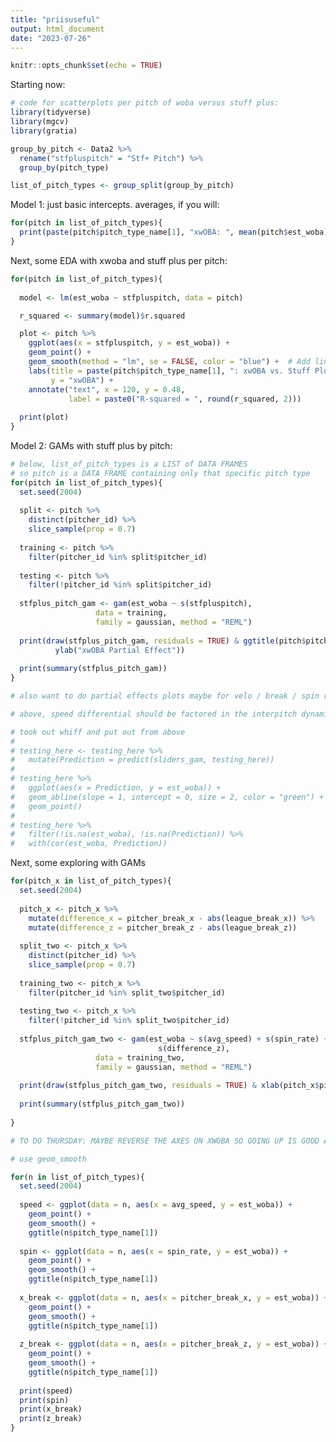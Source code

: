 ```yaml
---
title: "priisuseful"
output: html_document
date: "2023-07-26"
---
```


```r
knitr::opts_chunk$set(echo = TRUE)
```

Starting now:

```r
# code for scatterplots per pitch of woba versus stuff plus: 
library(tidyverse)
library(mgcv)
library(gratia)

group_by_pitch <- Data2 %>% 
  rename("stfpluspitch" = "Stf+ Pitch") %>% 
  group_by(pitch_type)

list_of_pitch_types <- group_split(group_by_pitch)

```

Model 1: just basic intercepts. averages, if you will: 
```r

for(pitch in list_of_pitch_types){
  print(paste(pitch$pitch_type_name[1], "xwOBA: ", mean(pitch$est_woba)))
}

```

Next, some EDA with xwoba and stuff plus per pitch: 
```r
for(pitch in list_of_pitch_types){
  
  model <- lm(est_woba ~ stfpluspitch, data = pitch)

  r_squared <- summary(model)$r.squared

  plot <- pitch %>%
    ggplot(aes(x = stfpluspitch, y = est_woba)) +
    geom_point() +
    geom_smooth(method = "lm", se = FALSE, color = "blue") +  # Add linear regression line+
    labs(title = paste(pitch$pitch_type_name[1], ": xwOBA vs. Stuff Plus", sep = ""), x = "Stuff Plus",
         y = "xwOBA") + 
    annotate("text", x = 120, y = 0.48,
             label = paste0("R-squared = ", round(r_squared, 2)))
  
  print(plot)
}
```

Model 2: GAMs with stuff plus by pitch: 

```r
# below, list_of_pitch_types is a LIST of DATA FRAMES
# so pitch is a DATA FRAME containing only that specific pitch type 
for(pitch in list_of_pitch_types){
  set.seed(2004)
  
  split <- pitch %>%
    distinct(pitcher_id) %>% 
    slice_sample(prop = 0.7)
  
  training <- pitch %>% 
    filter(pitcher_id %in% split$pitcher_id)
  
  testing <- pitch %>% 
    filter(!pitcher_id %in% split$pitcher_id)
  
  stfplus_pitch_gam <- gam(est_woba ~ s(stfpluspitch), 
                   data = training, 
                   family = gaussian, method = "REML")
  
  print(draw(stfplus_pitch_gam, residuals = TRUE) & ggtitle(pitch$pitch_type_name[1]) & xlab("Stuff+") &
          ylab("xwOBA Partial Effect"))
  
  print(summary(stfplus_pitch_gam))
}

# also want to do partial effects plots maybe for velo / break / spin rate 

# above, speed differential should be factored in the interpitch dynamics 

# took out whiff and put out from above
# 
# testing_here <- testing_here %>% 
#   mutate(Prediction = predict(sliders_gam, testing_here))
# 
# testing_here %>%
#   ggplot(aes(x = Prediction, y = est_woba)) +
#   geom_abline(slope = 1, intercept = 0, size = 2, color = "green") +
#   geom_point()
# 
# testing_here %>% 
#   filter(!is.na(est_woba), !is.na(Prediction)) %>% 
#   with(cor(est_woba, Prediction))


```
Next, some exploring with GAMs 
```r
for(pitch_x in list_of_pitch_types){
  set.seed(2004)
  
  pitch_x <- pitch_x %>% 
    mutate(difference_x = pitcher_break_x - abs(league_break_x)) %>% 
    mutate(difference_z = pitcher_break_z - abs(league_break_z))
  
  split_two <- pitch_x %>%
    distinct(pitcher_id) %>% 
    slice_sample(prop = 0.7)
  
  training_two <- pitch_x %>% 
    filter(pitcher_id %in% split_two$pitcher_id)
  
  testing_two <- pitch_x %>% 
    filter(!pitcher_id %in% split_two$pitcher_id)
  
  stfplus_pitch_gam_two <- gam(est_woba ~ s(avg_speed) + s(spin_rate) + s(difference_x) +
                                 s(difference_z), 
                   data = training_two, 
                   family = gaussian, method = "REML")
  
  print(draw(stfplus_pitch_gam_two, residuals = TRUE) & xlab(pitch_x$pitch_type_name[1]) & ylab("xwOBA Partial Effect"))
  
  print(summary(stfplus_pitch_gam_two))
  
}

# TO DO THURSDAY: MAYBE REVERSE THE AXES ON XWOBA SO GOING UP IS GOOD AND GOING DOWN IS BAD, LIKE EVAN DID
```

```r
# use geom_smooth 

for(n in list_of_pitch_types){
  set.seed(2004)
  
  speed <- ggplot(data = n, aes(x = avg_speed, y = est_woba)) +
    geom_point() +  
    geom_smooth() + 
    ggtitle(n$pitch_type_name[1])
  
  spin <- ggplot(data = n, aes(x = spin_rate, y = est_woba)) +
    geom_point() +
    geom_smooth() + 
    ggtitle(n$pitch_type_name[1])
  
  x_break <- ggplot(data = n, aes(x = pitcher_break_x, y = est_woba)) +
    geom_point() +
    geom_smooth() + 
    ggtitle(n$pitch_type_name[1])
  
  z_break <- ggplot(data = n, aes(x = pitcher_break_z, y = est_woba)) +
    geom_point() +
    geom_smooth() + 
    ggtitle(n$pitch_type_name[1])
  
  print(speed)
  print(spin)
  print(x_break)
  print(z_break)
}

```

